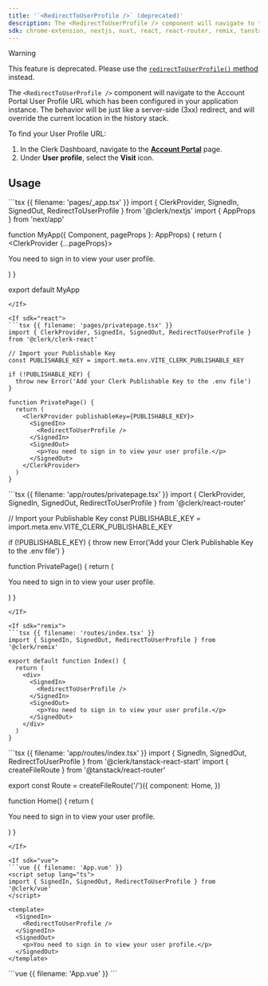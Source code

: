 ```yaml
---
title: '`<RedirectToUserProfile />` (deprecated)'
description: The <RedirectToUserProfile /> component will navigate to the user profile URL which has been configured in your application instance. The behavior will be just like a server-side (3xx) redirect, and will override the current location in the history stack.
sdk: chrome-extension, nextjs, nuxt, react, react-router, remix, tanstack-react-start, vue, js-frontend
---
```


> [!WARNING]
> This feature is deprecated. Please use the [`redirectToUserProfile()` method](/docs/references/javascript/clerk#redirect-to-user-profile) instead.

The `<RedirectToUserProfile />` component will navigate to the Account Portal User Profile URL which has been configured in your application instance. The behavior will be just like a server-side (3xx) redirect, and will override the current location in the history stack.

To find your User Profile URL:

1. In the Clerk Dashboard, navigate to the [**Account Portal**](https://dashboard.clerk.com/last-active?path=account-portal) page.
1. Under **User profile**, select the **Visit** icon.

## Usage

<If sdk="nextjs">
  ```tsx {{ filename: 'pages/_app.tsx' }}
  import { ClerkProvider, SignedIn, SignedOut, RedirectToUserProfile } from '@clerk/nextjs'
  import { AppProps } from 'next/app'

  function MyApp({ Component, pageProps }: AppProps) {
    return (
      <ClerkProvider {...pageProps}>
        <SignedIn>
          <RedirectToUserProfile />
        </SignedIn>
        <SignedOut>
          <p>You need to sign in to view your user profile.</p>
        </SignedOut>
      </ClerkProvider>
    )
  }

  export default MyApp
  ```
</If>

<If sdk="react">
  ```tsx {{ filename: 'pages/privatepage.tsx' }}
  import { ClerkProvider, SignedIn, SignedOut, RedirectToUserProfile } from '@clerk/clerk-react'

  // Import your Publishable Key
  const PUBLISHABLE_KEY = import.meta.env.VITE_CLERK_PUBLISHABLE_KEY

  if (!PUBLISHABLE_KEY) {
    throw new Error('Add your Clerk Publishable Key to the .env file')
  }

  function PrivatePage() {
    return (
      <ClerkProvider publishableKey={PUBLISHABLE_KEY}>
        <SignedIn>
          <RedirectToUserProfile />
        </SignedIn>
        <SignedOut>
          <p>You need to sign in to view your user profile.</p>
        </SignedOut>
      </ClerkProvider>
    )
  }
  ```
</If>

<If sdk="react-router">
  ```tsx {{ filename: 'app/routes/privatepage.tsx' }}
  import { ClerkProvider, SignedIn, SignedOut, RedirectToUserProfile } from '@clerk/react-router'

  // Import your Publishable Key
  const PUBLISHABLE_KEY = import.meta.env.VITE_CLERK_PUBLISHABLE_KEY

  if (!PUBLISHABLE_KEY) {
    throw new Error('Add your Clerk Publishable Key to the .env file')
  }

  function PrivatePage() {
    return (
      <ClerkProvider publishableKey={PUBLISHABLE_KEY}>
        <SignedIn>
          <RedirectToUserProfile />
        </SignedIn>
        <SignedOut>
          <p>You need to sign in to view your user profile.</p>
        </SignedOut>
      </ClerkProvider>
    )
  }
  ```
</If>

<If sdk="remix">
  ```tsx {{ filename: 'routes/index.tsx' }}
  import { SignedIn, SignedOut, RedirectToUserProfile } from '@clerk/remix'

  export default function Index() {
    return (
      <div>
        <SignedIn>
          <RedirectToUserProfile />
        </SignedIn>
        <SignedOut>
          <p>You need to sign in to view your user profile.</p>
        </SignedOut>
      </div>
    )
  }
  ```
</If>

<If sdk="tanstack-react-start">
  ```tsx {{ filename: 'app/routes/index.tsx' }}
  import { SignedIn, SignedOut, RedirectToUserProfile } from '@clerk/tanstack-react-start'
  import { createFileRoute } from '@tanstack/react-router'

  export const Route = createFileRoute('/')({
    component: Home,
  })

  function Home() {
    return (
      <div>
        <SignedIn>
          <RedirectToUserProfile />
        </SignedIn>
        <SignedOut>
          <p>You need to sign in to view your user profile.</p>
        </SignedOut>
      </div>
    )
  }
  ```
</If>

<If sdk="vue">
  ```vue {{ filename: 'App.vue' }}
  <script setup lang="ts">
  import { SignedIn, SignedOut, RedirectToUserProfile } from '@clerk/vue'
  </script>

  <template>
    <SignedIn>
      <RedirectToUserProfile />
    </SignedIn>
    <SignedOut>
      <p>You need to sign in to view your user profile.</p>
    </SignedOut>
  </template>
  ```
</If>

<If sdk="nuxt">
  ```vue {{ filename: 'App.vue' }}
  <script setup lang="ts">
  // Components are automatically imported
  </script>

  <template>
    <main>
      <SignedIn>
        <RedirectToUserProfile />
      </SignedIn>
      <SignedOut>
        <p>You need to sign in to view your user profile.</p>
      </SignedOut>
    </main>
  </template>
  ```
</If>
